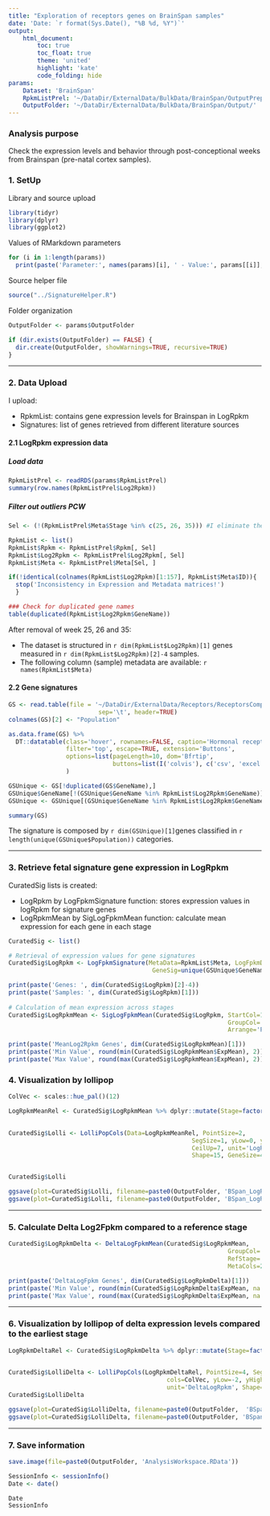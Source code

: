```yaml
---
title: "Exploration of receptors genes on BrainSpan samples"
date: 'Date: `r format(Sys.Date(), "%B %d, %Y")`'
output:
    html_document:
        toc: true
        toc_float: true
        theme: 'united'
        highlight: 'kate'
        code_folding: hide
params: 
    Dataset: 'BrainSpan'
    RpkmListPrel: '~/DataDir/ExternalData/BulkData/BrainSpan/OutputPreparation/PreCortexRpkmList.rds'
    OutputFolder: '~/DataDir/ExternalData/BulkData/BrainSpan/Output/'
---
```


### Analysis purpose

Check the expression levels and behavior through post-conceptional weeks from Brainspan (pre-natal cortex samples).

### 1. SetUp

Library and source upload
```r
library(tidyr)
library(dplyr)
library(ggplot2)
```

Values of RMarkdown parameters
```r
for (i in 1:length(params))
  print(paste('Parameter:', names(params)[i], ' - Value:', params[[i]], '- Class:', class(params[[i]])))
```

Source helper file
```r
source("../SignatureHelper.R") 
```


Folder organization
```r
OutputFolder <- params$OutputFolder

if (dir.exists(OutputFolder) == FALSE) {
  dir.create(OutputFolder, showWarnings=TRUE, recursive=TRUE)
}
```

****

### 2. Data Upload

I upload:

 * RpkmList: contains gene expression levels for Brainspan in LogRpkm
 * Signatures: list of genes retrieved from different literature sources


#### 2.1 LogRpkm expression data

##### Load data

```r
RpkmListPrel <- readRDS(params$RpkmListPrel)
summary(row.names(RpkmListPrel$Log2Rpkm))
```

##### Filter out outliers PCW

```r
Sel <- (!(RpkmListPrel$Meta$Stage %in% c(25, 26, 35))) #I eliminate the PCW that were found as outliers

RpkmList <- list()
RpkmList$Rpkm <- RpkmListPrel$Rpkm[, Sel]
RpkmList$Log2Rpkm <- RpkmListPrel$Log2Rpkm[, Sel]
RpkmList$Meta <- RpkmListPrel$Meta[Sel, ]

if(!identical(colnames(RpkmList$Log2Rpkm)[1:157], RpkmList$Meta$ID)){
  stop('Inconsistency in Expression and Metadata matrices!')
  }

### Check for duplicated gene names
table(duplicated(RpkmList$Log2Rpkm$GeneName))
```

After removal of week 25, 26 and 35:

 * The dataset is structured in `r dim(RpkmList$Log2Rpkm)[1]` genes measured in `r dim(RpkmList$Log2Rpkm)[2]-4` samples. 
 * The following column (sample) metadata are available: `r names(RpkmList$Meta)`


#### 2.2 Gene signatures

```r
GS <- read.table(file = '~/DataDir/ExternalData/Receptors/ReceptorsComplete.txt', 
                         sep='\t', header=TRUE)
colnames(GS)[2] <- "Population"
```

```r
as.data.frame(GS) %>% 
  DT::datatable(class='hover', rownames=FALSE, caption='Hormonal receptors', 
                filter='top', escape=TRUE, extension='Buttons', 
                options=list(pageLength=10, dom='Bfrtip', 
                             buttons=list(I('colvis'), c('csv', 'excel')))
                )
```

```r
GSUnique <- GS[!duplicated(GS$GeneName),]
GSUnique$GeneName[!(GSUnique$GeneName %in% RpkmList$Log2Rpkm$GeneName)]
GSUnique <- GSUnique[(GSUnique$GeneName %in% RpkmList$Log2Rpkm$GeneName), ]

summary(GS)
```

The signature is composed by `r dim(GSUnique)[1]`genes classified in `r length(unique(GSUnique$Population))` categories.    

****

### 3. Retrieve fetal signature gene expression in LogRpkm

CuratedSig lists is created: 

 * LogRpkm by LogFpkmSignature function: stores expression values in logRpkm for signature genes
 * LogRpkmMean by SigLogFpkmMean function: calculate mean expression for each gene in each stage 

```r
CuratedSig <- list()
```


```r
# Retrieval of expression values for gene signatures
CuratedSig$LogRpkm <- LogFpkmSignature(MetaData=RpkmList$Meta, LogFpkmData=RpkmList$Log2Rpkm[,1:157],
                                        GeneSig=unique(GSUnique$GeneName))

print(paste('Genes: ', dim(CuratedSig$LogRpkm)[2]-4))
print(paste('Samples: ', dim(CuratedSig$LogRpkm)[1]))
  
# Calculation of mean expression across stages
CuratedSig$LogRpkmMean <- SigLogFpkmMean(CuratedSig$LogRpkm, StartCol=10,
                                                             GroupCol='Stage', MetaInfo=GSUnique,
                                                             Arrange='Population')

print(paste('MeanLog2Rpkm Genes', dim(CuratedSig$LogRpkmMean)[1]))
print(paste('Min Value', round(min(CuratedSig$LogRpkmMean$ExpMean), 2)))
print(paste('Max Value', round(max(CuratedSig$LogRpkmMean$ExpMean), 2)))
```    

    
### 4. Visualization by lollipop

```r
ColVec <- scales::hue_pal()(12)

LogRpkmMeanRel <- CuratedSig$LogRpkmMean %>% dplyr::mutate(Stage=factor(Stage, levels=c('8', '9', '12', '13', '16', 
                                                                                            '17', '19', '21', '24', '37'))) 

CuratedSig$Lolli <- LolliPopCols(Data=LogRpkmMeanRel, PointSize=2,
                                                   SegSize=1, yLow=0, yHigh=7, CeilDown=0, 
                                                   CeilUp=7, unit='LogRpkm', cols=ColVec,
                                                   Shape=15, GeneSize=4.2, filterZero=FALSE)


CuratedSig$Lolli
```

```r
ggsave(plot=CuratedSig$Lolli, filename=paste0(OutputFolder, 'BSpan_LogRpkm.pdf'), width=10, height=10)
ggsave(plot=CuratedSig$Lolli, filename=paste0(OutputFolder, 'BSpan_LogRpkm.png'), width=10, height=10)
```


****

### 5. Calculate Delta Log2Fpkm compared to a reference stage

```r
CuratedSig$LogRpkmDelta <- DeltaLogFpkmMean(CuratedSig$LogRpkmMean, 
                                                             GroupCol='Stage', DiscardStage=NULL, 
                                                             RefStage='S8', Arrange='Population', 
                                                             MetaCols=2, Th=0, Substitute=NA)

print(paste('DeltaLogFpkm Genes', dim(CuratedSig$LogRpkmDelta)[1]))
print(paste('Min Value', round(min(CuratedSig$LogRpkmDelta$ExpMean, na.rm=T),2)))
print(paste('Max Value', round(max(CuratedSig$LogRpkmDelta$ExpMean, na.rm=T),2)))
```    

    
****

### 6. Visualization by lollipop of delta expression levels compared to the earliest stage

```r
LogRpkmDeltaRel <- CuratedSig$LogRpkmDelta %>% dplyr::mutate(Stage=factor(Stage, levels=c('D2_S9_S8', 'D3_S12_S8', 'D4_S13_S8', 'D5_S16_S8', 'D6_S17_S8', 
                                                                                            'D7_S19_S8', 'D8_S21_S8', 'D9_S24_S8',  'D10_S37_S8'))) 

CuratedSig$LolliDelta <- LolliPopCols(LogRpkmDeltaRel, PointSize=4, SegSize=1.5,
                                            cols=ColVec, yLow=-2, yHigh=4,  CeilUp=4, CeilDown=-2, 
                                            unit='DeltaLogRpkm', Shape=18, GeneSize=5, filterZero=FALSE)
CuratedSig$LolliDelta
```


```r
ggsave(plot=CuratedSig$LolliDelta, filename=paste0(OutputFolder,  'BSpan_DeltaLogRpkm.pdf'), width=10, height=10)
ggsave(plot=CuratedSig$LolliDelta, filename=paste0(OutputFolder, 'BSpan_DeltaLogRpkm.png'), width=10, height=10)
```


****


### 7. Save information 

```r
save.image(file=paste0(OutputFolder, 'AnalysisWorkspace.RData'))
```

```r
SessionInfo <- sessionInfo()
Date <- date()
```

```r
Date
SessionInfo
```






